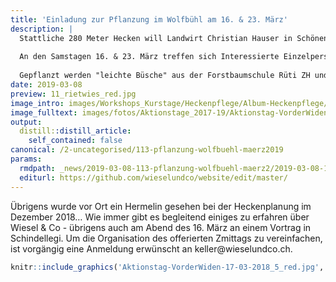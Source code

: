 ```yaml
---
title: 'Einladung zur Pflanzung im Wolfbühl am 16. & 23. März'
description: |
  Stattliche 280 Meter Hecken will Landwirt Christian Hauser in Schönenberg initiieren und natürlich unterstützen wir ihn dabei.  
  
  An den Samstagen 16. & 23. März treffen sich Interessierte Einzelpersonen oder Familien um 9.45 Uhr im Wolfbühl 2, Schönenberg.
    
  Gepflanzt werden "leichte Büsche" aus der Forstbaumschule Rüti ZH und bei Gelegenheit ergänzen wir die Gebüschgruppen gleich mit kleinen Deckungsstrukturen.
date: 2019-03-08
preview: 11_rietwies_red.jpg
image_intro: images/Workshops_Kurstage/Heckenpflege/Album-Heckenpflege/11_rietwies_red.jpg
image_fulltext: images/fotos/Aktionstage_2017-19/Aktionstag-VorderWiden-17-03-2018_5_red.jpg
output:
  distill::distill_article:
    self_contained: false
canonical: /2-uncategorised/113-pflanzung-wolfbuehl-maerz2019
params:
  rmdpath: _news/2019-03-08-113-pflanzung-wolfbuehl-maerz2/2019-03-08-113-pflanzung-wolfbuehl-maerz2.Rmd
  editurl: https://github.com/wieselundco/website/edit/master/
---
```


 Übrigens wurde vor Ort ein Hermelin gesehen bei der Heckenplanung im Dezember 2018...  Wie immer gibt es begleitend einiges zu erfahren über Wiesel & Co - übrigens auch am Abend des 16. März an einem Vortrag in Schindellegi.  Um die Organisation des offerierten Zmittags zu vereinfachen, ist vorgängig eine Anmeldung erwünscht an keller@wieselundco.ch.  
```r
knitr::include_graphics('Aktionstag-VorderWiden-17-03-2018_5_red.jpg', error = FALSE) #images/fotos/Aktionstage_2017-19/Aktionstag-VorderWiden-17-03-2018_5_red.jpg
```



```r



```

<!--http://wieselundco.ch/2-uncategorised/113-pflanzung-wolfbuehl-maerz2019-->
